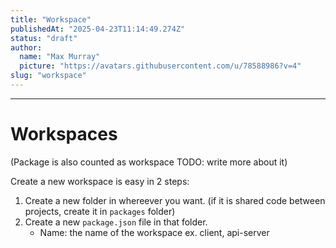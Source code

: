 ```yaml
---
title: "Workspace"
publishedAt: "2025-04-23T11:14:49.274Z"
status: "draft"
author:
  name: "Max Murray"
  picture: "https://avatars.githubusercontent.com/u/78588986?v=4"
slug: "workspace"
---
```


---

# Workspaces

(Package is also counted as workspace TODO: write more about it)

Create a new workspace is easy in 2 steps:

1. Create a new folder in whereever you want. (if it is shared code between projects, create it in `packages` folder)
2. Create a new `package.json` file in that folder.
   - Name: the name of the workspace ex. client, api-server